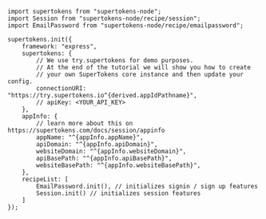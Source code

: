 
```tsx 
import supertokens from "supertokens-node";
import Session from "supertokens-node/recipe/session";
import EmailPassword from "supertokens-node/recipe/emailpassword";

supertokens.init({
    framework: "express",
    supertokens: {
        // We use try.supertokens for demo purposes.
        // At the end of the tutorial we will show you how to create
        // your own SuperTokens core instance and then update your config.
        connectionURI: "https://try.supertokens.io^{derived.appIdPathname}",
        // apiKey: <YOUR_API_KEY>
    },
    appInfo: {
        // learn more about this on https://supertokens.com/docs/session/appinfo
        appName: "^{appInfo.appName}",
        apiDomain: "^{appInfo.apiDomain}",
        websiteDomain: "^{appInfo.websiteDomain}",
        apiBasePath: "^{appInfo.apiBasePath}",
        websiteBasePath: "^{appInfo.websiteBasePath}",
    },
    recipeList: [
        EmailPassword.init(), // initializes signin / sign up features
        Session.init() // initializes session features
    ]
});

```
